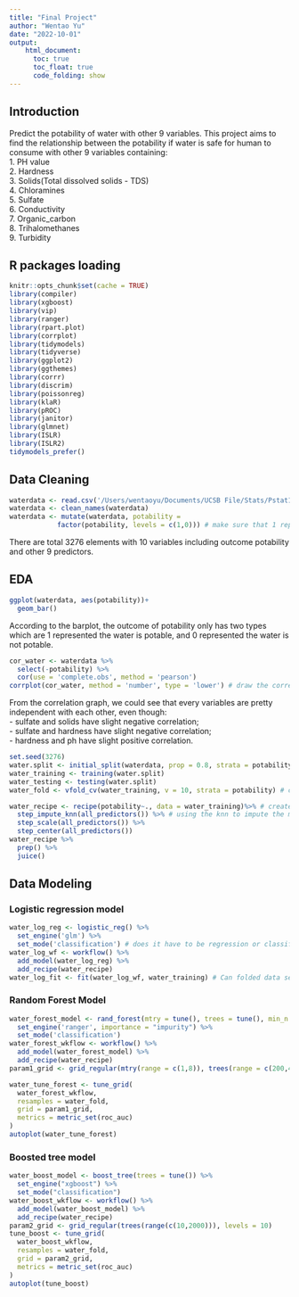 ```yaml
---
title: "Final Project"
author: "Wentao Yu"
date: "2022-10-01"
output:
    html_document:
      toc: true
      toc_float: true
      code_folding: show
---
```

## Introduction
Predict the potability of water with other 9 variables.
This project aims to find the relationship between the potability if water is safe for human to consume with other 9 variables containing:\
1. PH value\
2. Hardness\
3. Solids(Total dissolved solids - TDS)\
4. Chloramines\
5. Sulfate\
6. Conductivity\
7. Organic_carbon\
8. Trihalomethanes\
9. Turbidity

## R packages loading
```r
knitr::opts_chunk$set(cache = TRUE)
library(compiler)
library(xgboost)
library(vip)
library(ranger)
library(rpart.plot)
library(corrplot)
library(tidymodels)
library(tidyverse)
library(ggplot2)
library(ggthemes)
library(corrr)
library(discrim)
library(poissonreg)
library(klaR)
library(pROC)
library(janitor)
library(glmnet)
library(ISLR)
library(ISLR2)
tidymodels_prefer()
```

## Data Cleaning
```r
waterdata <- read.csv('/Users/wentaoyu/Documents/UCSB File/Stats/Pstat131/Pstat131/Final Project/water_potability.csv')
waterdata <- clean_names(waterdata)
waterdata <- mutate(waterdata, potability = 
            factor(potability, levels = c(1,0))) # make sure that 1 represents success. 
```

There are total 3276 elements with 10 variables including outcome potability and other 9 predictors. 

## EDA

```r
ggplot(waterdata, aes(potability))+
  geom_bar()
```

According to the barplot, the outcome of potability only has two types which are 1 represented the water is potable, and 0 represented the water is not potable. 


```r
cor_water <- waterdata %>% 
  select(-potability) %>% 
  cor(use = 'complete.obs', method = 'pearson')
corrplot(cor_water, method = 'number', type = 'lower') # draw the correlation plot
```
From the correlation graph, we could see that every variables are pretty independent with each other, even though: \
- sulfate and solids have slight negative correlation; \
- sulfate and hardness have slight negative correlation; \
- hardness and ph have slight positive correlation. 

```r
set.seed(3276)
water.split <- initial_split(waterdata, prop = 0.8, strata = potability)
water_training <- training(water.split)
water_testing <- testing(water.split)
water_fold <- vfold_cv(water_training, v = 10, strata = potability) # cross validation
```

```r
water_recipe <- recipe(potability~., data = water_training)%>% # create a recipe that used later. 
  step_impute_knn(all_predictors()) %>% # using the knn to impute the missing data
  step_scale(all_predictors()) %>% 
  step_center(all_predictors())
water_recipe %>% 
  prep() %>% 
  juice()
```

## Data Modeling

### Logistic regression model
```r
water_log_reg <- logistic_reg() %>% 
  set_engine('glm') %>% 
  set_mode('classification') # does it have to be regression or classification? 
water_log_wf <- workflow() %>% 
  add_model(water_log_reg) %>% 
  add_recipe(water_recipe)
water_log_fit <- fit(water_log_wf, water_training) # Can folded data set fit into logistic regression ?
```



### Random Forest Model
```r
water_forest_model <- rand_forest(mtry = tune(), trees = tune(), min_n = tune()) %>% 
  set_engine('ranger', importance = "impurity") %>% 
  set_mode('classification')
water_forest_wkflow <- workflow() %>% 
  add_model(water_forest_model) %>% 
  add_recipe(water_recipe)
param1_grid <- grid_regular(mtry(range = c(1,8)), trees(range = c(200,400)), min_n(range = c(2,8)), levels = 8)
```
```r
water_tune_forest <- tune_grid(
  water_forest_wkflow,
  resamples = water_fold,
  grid = param1_grid,
  metrics = metric_set(roc_auc)
)
autoplot(water_tune_forest)
```





### Boosted tree model
```r
water_boost_model <- boost_tree(trees = tune()) %>% 
  set_engine("xgboost") %>%
  set_mode("classification")
water_boost_wkflow <- workflow() %>% 
  add_model(water_boost_model) %>% 
  add_recipe(water_recipe)
param2_grid <- grid_regular(trees(range(c(10,2000))), levels = 10)
tune_boost <- tune_grid(
  water_boost_wkflow,
  resamples = water_fold,
  grid = param2_grid,
  metrics = metric_set(roc_auc)
)
autoplot(tune_boost)
```














